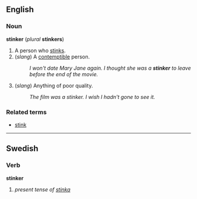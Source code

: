 ==English==
=== Noun ===
'''stinker''' (''plural'' '''stinkers''')

#A person who [[stink]]s.
#(''slang'') A [[contemptible]] person.
#:''I won't date Mary Jane again. I thought she was a '''stinker''' to leave before the end of the movie.''
#(''slang'') Anything of poor quality.
#:''The film was a stinker.  I wish I hadn't gone to see it.''

=== Related terms ===
*[[stink]]

----
==Swedish==
===Verb===
'''stinker'''

#''present tense of [[stinka]]''